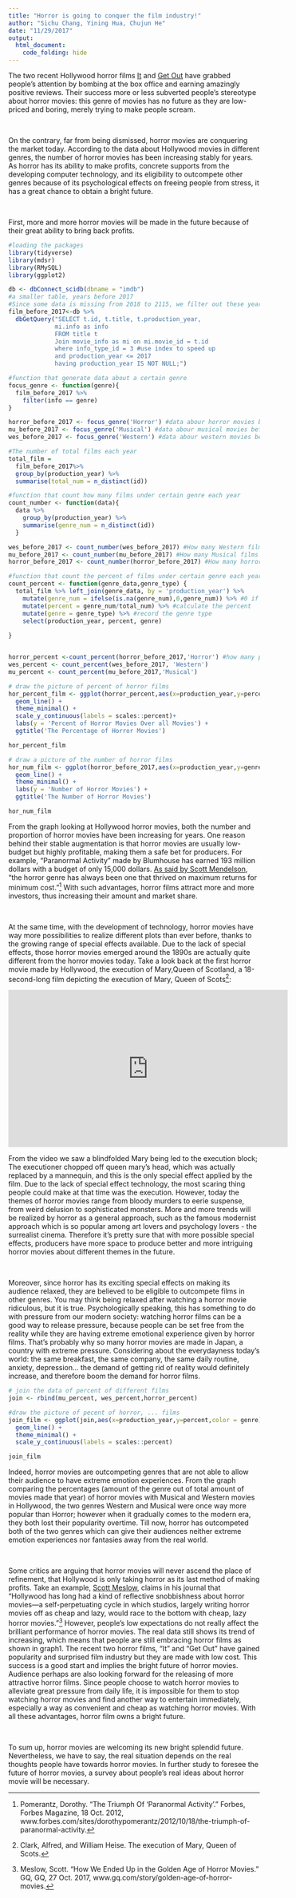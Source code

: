 ```yaml
---
title: "Horror is going to conquer the film industry!"
author: "Sichu Chang, Yining Hua, Chujun He"
date: "11/29/2017"
output: 
  html_document:
    code_folding: hide
---
```


The two recent Hollywood horror films [It](http://www.imdb.com/title/tt1396484/) and [Get Out](http://www.imdb.com/title/tt5052448/) have grabbed people’s attention by bombing at the box office and earning amazingly positive reviews. Their success more or less subverted people’s stereotype about horror movies: this genre of movies has no future as they are low-priced and boring, merely trying to make people scream. 

<br>

On the contrary, far from being dismissed, horror movies are conquering the market today. According to the data about Hollywood movies in different genres, the number of horror movies has been increasing stably for years. As horror has its ability to make profits, concrete supports from the developing computer technology, and its eligibility to outcompete other genres because of its psychological effects on freeing people from stress, it has a great chance to obtain a bright future. 

<br>

First, more and more horror movies will be made in the future because of their great ability to bring back profits. 

```r
#loading the packages
library(tidyverse)
library(mdsr)
library(RMySQL)
library(ggplot2)

db <- dbConnect_scidb(dbname = "imdb")
#a smaller table, years before 2017
#Since some data is missing from 2018 to 2115, we filter out these years' data
film_before_2017<-db %>%
  dbGetQuery("SELECT t.id, t.title, t.production_year,
             mi.info as info
             FROM title t
             Join movie_info as mi on mi.movie_id = t.id
             where info_type_id = 3 #use index to speed up 
             and production_year <= 2017
             having production_year IS NOT NULL;")

#function that generate data about a certain genre
focus_genre <- function(genre){
  film_before_2017 %>% 
    filter(info == genre)
}

horror_before_2017 <- focus_genre('Horror') #data abour horror movies before 2017
mu_before_2017 <- focus_genre('Musical') #data abour musical movies before 2017
wes_before_2017 <- focus_genre('Western') #data abour western movies before 2017

#The number of total films each year
total_film = 
  film_before_2017%>%
  group_by(production_year) %>%
  summarise(total_num = n_distinct(id)) 

#function that count how many films under certain genre each year
count_number <- function(data){
  data %>% 
    group_by(production_year) %>%
    summarise(genre_num = n_distinct(id))
  }

wes_before_2017 <- count_number(wes_before_2017) #How many Western films each year
mu_before_2017 <- count_number(mu_before_2017) #How many Musical films each year
horror_before_2017 <- count_number(horror_before_2017) #How many horror films each year

#function that count the percent of films under certain genre each year
count_percent <- function(genre_data,genre_type) {
  total_film %>% left_join(genre_data, by = 'production_year') %>%
    mutate(genre_num = ifelse(is.na(genre_num),0,genre_num)) %>% #0 if no such film
    mutate(percent = genre_num/total_num) %>% #calculate the percent
    mutate(genre = genre_type) %>% #record the genre type
    select(production_year, percent, genre)
  
}


horror_percent <-count_percent(horror_before_2017,'Horror') #how many percent of films are horror films each year
wes_percent <- count_percent(wes_before_2017, 'Western')
mu_percent <- count_percent(mu_before_2017,'Musical')

# draw the picture of percent of horror films
hor_percent_film <- ggplot(horror_percent,aes(x=production_year,y=percent)) + 
  geom_line() + 
  theme_minimal() +
  scale_y_continuous(labels = scales::percent)+
  labs(y = 'Percent of Horror Movies Over all Movies') +
  ggtitle('The Percentage of Horror Movies')

hor_percent_film

# draw a picture of the number of horror films
hor_num_film <- ggplot(horror_before_2017,aes(x=production_year,y=genre_num)) + 
  geom_line() + 
  theme_minimal() +
  labs(y = 'Number of Horror Movies') +
  ggtitle('The Number of Horror Movies')

hor_num_film
```


From the graph looking at Hollywood horror movies, both the number and proportion of horror movies have been increasing for years. One reason behind their stable augmentation is that horror movies are usually low-budget but highly profitable, making them a safe bet for producers. For example, “Paranormal Activity” made by Blumhouse has earned 193 million dollars with a budget of only 15,000 dollars. [As said by Scott Mendelson](https://www.forbes.com/sites/dorothypomerantz/2012/10/18/the-triumph-of-paranormal-activity/#12bc45777b68), “the horror genre has always been one that thrived on maximum returns for minimum cost.”[^1] With such advantages, horror films attract more and more investors, thus increasing their amount and market share. 


[^1]:Pomerantz, Dorothy. “The Triumph Of 'Paranormal Activity'.” Forbes, Forbes Magazine, 18 Oct. 2012, www.forbes.com/sites/dorothypomerantz/2012/10/18/the-triumph-of-paranormal-activity.

<br>

At the same time, with the development of technology,  horror movies have way more possibilities to realize different plots than ever before, thanks to the growing range of special effects available. Due to the lack of special effects, those horror movies emerged around the 1890s are actually quite different from the horror movies today. Take a look back at the first horror movie made by Hollywood, the execution of Mary,Queen of Scotland, a 18-second-long film depicting the execution of Mary, Queen of Scots[^2]: 

[^2]:Clark, Alfred, and William Heise. The execution of Mary, Queen of Scots.

<iframe width="560" height="315" src="https://www.youtube.com/embed/BIOLsH93U1Q" frameborder="0" allowfullscreen></iframe>

From the video we saw a blindfolded Mary being led to the execution block; The executioner  chopped off queen mary’s head, which was actually replaced by a mannequin, and this is the only special effect applied by the film. Due to the lack of special effect technology, the most scaring thing people could make at that time was the execution. However, today the themes of horror movies range from bloody murders to eerie suspense, from weird delusion to sophisticated monsters. More and more trends will be realized by horror as a general approach, such as the famous modernist approach which is so popular among art lovers and psychology lovers - the surrealist cinema. Therefore it’s pretty sure that with more possible special effects, producers have more space to produce better and more intriguing horror movies about different themes in the future.

<br>

Moreover, since horror has its exciting special effects on making its audience relaxed, they are believed to be eligible to outcompete films in other genres. You may think being relaxed after watching a horror movie ridiculous, but it is true. Psychologically speaking, this has something to do with pressure from our modern society: watching horror films can be a good way to release pressure, because people can be set free from the reality while they are having extreme emotional experience given by horror films. That’s probably why so many horror movies are made in Japan, a country with extreme pressure. Considering about the everydayness today’s world: the same breakfast, the same company, the same daily routine, anxiety, depression... the demand of getting rid of reality would definitely increase, and therefore boom the demand for horror films. 


```r
# join the data of percent of different films
join <- rbind(mu_percent, wes_percent,horror_percent)

#draw the picture of pecent of horror, ... films
join_film <- ggplot(join,aes(x=production_year,y=percent,color = genre)) + 
  geom_line() + 
  theme_minimal() +
  scale_y_continuous(labels = scales::percent)

join_film
```

Indeed, horror movies are outcompeting genres that are not able to allow their audience to have extreme emotion experiences. From the graph comparing the percentages (amount of the genre out of total amount of movies made that year) of horror movies with Musical and Western movies in Hollywood, the two genres Western and Musical were once way more popular than Horror; however when it gradually comes to the modern era, they both lost their popularity overtime. Till now, horror has outcompeted both of the two genres which can give their audiences neither extreme emotion experiences nor fantasies away from the real world.

<br>

Some critics are arguing that horror movies will never ascend the place of refinement, that Hollywood is only taking horror as its last method of making profits. Take an example, [Scott Meslow](https://www.gq.com/story/golden-age-of-horror-movies), claims in his journal that “Hollywood has long had a kind of reflective snobbishness about horror movies—a self-perpetuating cycle in which studios, largely writing horror movies off as cheap and lazy, would race to the bottom with cheap, lazy horror movies.”[^3] However, people’s low expectations do not really affect the brilliant performance of horror movies. The real data still shows its trend of increasing, which means that people are still embracing horror films as shown in graph1. The recent two horror films, “It” and “Get Out” have gained popularity and surprised film industry but they are made with low cost. This success is a good start and implies the bright future of horror movies. Audience perhaps are also looking forward for the releasing of more attractive horror films. Since people choose to watch horror movies to alleviate great pressure from daily life, it is impossible for them to stop watching horror movies and find another way to entertain immediately, especially a way as convenient and cheap as watching horror movies. With all these advantages, horror film  owns a bright future. 

[^3]: Meslow, Scott. “How We Ended Up in the Golden Age of Horror Movies.” GQ, GQ, 27 Oct. 2017, www.gq.com/story/golden-age-of-horror-movies.

<br>

To sum up, horror movies are welcoming its new bright splendid future. Nevertheless, we have to say, the real situation depends on the real thoughts people have towards horror movies. In further study to foresee the future of horror movies, a survey about people’s real ideas about horror movie will be necessary.
